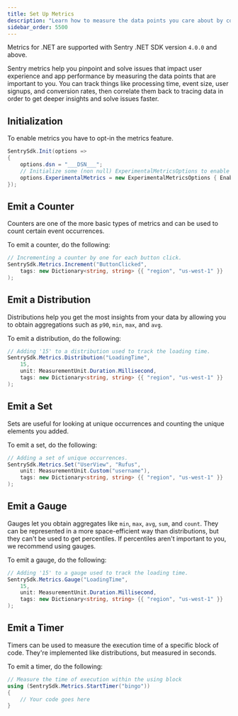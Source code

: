 ```yaml
---
title: Set Up Metrics
description: "Learn how to measure the data points you care about by configuring Metrics in your .NET app."
sidebar_order: 5500
---
```


<Include name="feature-stage-beta-metrics.mdx" />

<Include name="metrics-api-change.mdx" />

<Note>

Metrics for .NET are supported with Sentry .NET SDK version `4.0.0` and above.

</Note>

Sentry metrics help you pinpoint and solve issues that impact user experience and app performance by measuring the data points that are important to you. You can track things like processing time, event size, user signups, and conversion rates, then correlate them back to tracing data in order to get deeper insights and solve issues faster.

## Initialization

To enable metrics you have to opt-in the metrics feature.

```csharp
SentrySdk.Init(options =>
{
    options.dsn = "___DSN___";
    // Initialize some (non null) ExperimentalMetricsOptions to enable Sentry Metrics,
    options.ExperimentalMetrics = new ExperimentalMetricsOptions { EnableCodeLocations = true };
});
```

## Emit a Counter

Counters are one of the more basic types of metrics and can be used to count certain event occurrences.

To emit a counter, do the following:

```csharp
// Incrementing a counter by one for each button click.
SentrySdk.Metrics.Increment("ButtonClicked",
    tags: new Dictionary<string, string> {{ "region", "us-west-1" }}
);
```

## Emit a Distribution

Distributions help you get the most insights from your data by allowing you to obtain aggregations such as `p90`, `min`, `max`, and `avg`.

To emit a distribution, do the following:

```csharp
// Adding '15' to a distribution used to track the loading time.
SentrySdk.Metrics.Distribution("LoadingTime",
    15,
    unit: MeasurementUnit.Duration.Millisecond,
    tags: new Dictionary<string, string> {{ "region", "us-west-1" }}
);
```

## Emit a Set

Sets are useful for looking at unique occurrences and counting the unique elements you added.

To emit a set, do the following:

```csharp
// Adding a set of unique occurrences.
SentrySdk.Metrics.Set("UserView", "Rufus",
    unit: MeasurementUnit.Custom("username"),
    tags: new Dictionary<string, string> {{ "region", "us-west-1" }}
);
```

## Emit a Gauge

Gauges let you obtain aggregates like `min`, `max`, `avg`, `sum`, and `count`. They can be represented in a more space-efficient way than distributions, but they can't be used to get percentiles. If percentiles aren't important to you, we recommend using gauges.

To emit a gauge, do the following:

```csharp
// Adding '15' to a gauge used to track the loading time.
SentrySdk.Metrics.Gauge("LoadingTime",
    15,
    unit: MeasurementUnit.Duration.Millisecond,
    tags: new Dictionary<string, string> {{ "region", "us-west-1" }}
);
```

## Emit a Timer

Timers can be used to measure the execution time of a specific block of code. They're implemented like distributions, but measured in seconds.

To emit a timer, do the following:

```csharp
// Measure the time of execution within the using block
using (SentrySdk.Metrics.StartTimer("bingo"))
{
    // Your code goes here
}
```

